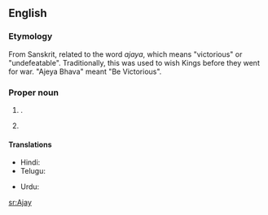 ==English==

===Etymology===
From Sanskrit, related to the {{etyl|sa|en}} word ''ajaya'', which means "victorious" or "undefeatable". Traditionally, this was used to wish Kings before they went for war. "Ajeya Bhava" meant "Be Victorious".

===Proper noun===
{{en-proper noun}}

# {{given name|male|from=Sanskrit}}.
# {{surname|from=India}}

====Translations====
{{trans-top|male given name}}
* Hindi: {{t+|hi|अजय}}
* Telugu: {{t|te|అజయ్}}
{{trans-mid}}
* Urdu: {{t|ur|اَجے}}
{{trans-bottom}}

[[sr:Ajay]]